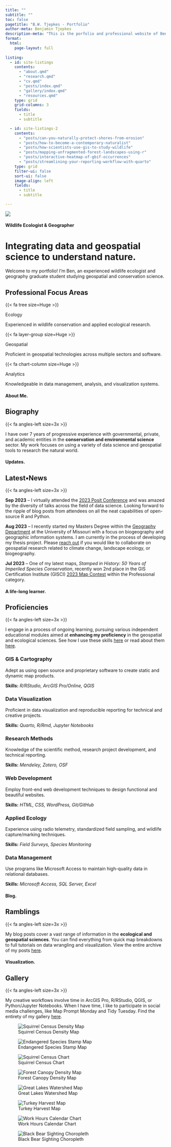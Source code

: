---
title: ""
subtitle: ""
toc: false
pagetitle: "B.W. Tjepkes - Portfolio"
author-meta: Benjamin Tjepkes
description-meta: "This is the porfolio and professional website of Benjamin Tjepkes."
format: 
  html:
    page-layout: full
    
listing:
  - id: site-listings
    contents:
      - "about.qmd"
      - "research.qmd"
      - "cv.qmd"
      - "posts/index.qmd"
      - "gallery/index.qmd"
      - "resources.qmd"
    type: grid
    grid-columns: 3
    fields: 
      - title
      - subtitle

  - id: site-listings-2
    contents:
      - "posts/can-you-naturally-protect-shores-from-erosion"
      - "posts/how-to-become-a-contemporary-naturalist"
      - "posts/how-scientists-use-gis-to-study-wildlife"
      - "posts/mapping-unfragmented-forest-landscapes-using-r"
      - "posts/interactive-heatmap-of-gbif-occurrences"
      - "posts/streamlining-your-reporting-workflow-with-quarto"
    type: grid
    filter-ui: false
    sort-ui: false
    image-align: left
    fields: 
      - title
      - subtitle

---

::: {.intro-banner .slide-in }

::: {.intro-headshot}

![](assets/img-ben-with-bear-2.jpg){.nolightbox .headshot-img}

:::


::: {.intro-content }
#### Wildlife Ecologist & Geographer
# Integrating data and geospatial science to understand nature.

Welcome to my portfolio! I'm Ben, an experienced wildlife ecologist and geography graduate student studying geospatial and conservation science.

:::
:::

## Professional Focus Areas {.index-h2-alt}

::: {.intro-icons}

::: {.icon-col}


::: {.icon-col-icon}
{{< fa tree size=Huge >}}
:::

::: {.icon-col-heading}
Ecology
:::

Experienced in wildlife conservation and applied ecological research.


:::

::: {.icon-col}

::: {.icon-col-icon}
{{< fa layer-group size=Huge >}}
:::

::: {.icon-col-heading}
Geospatial
:::

Proficient in geospatial technologies across multiple sectors and software.


:::

::: {.icon-col}

::: {.icon-col-icon}
{{< fa chart-column size=Huge >}}
:::

::: {.icon-col-heading}
Analytics
:::

Knowledgeable in data management, analysis, and visualization systems.

:::

:::

::: {.about}

::: {.consultant-info}

#### About Me. {.index-h4}
::: {.index-section-heading}
## Biography {.index-h2}


::: {.index-h2-line}
:::

::: {.index-h2-icon}
{{< fa angles-left size=3x >}}
:::

:::



:::{.index-list}

I have over 7 years of progressive experience with governmental, private, and academic entities in the **conservation and environmental science** sector. My work focuses on using a variety of data science and geospatial tools to research the natural world. 

:::

::: {#site-listings}

:::


:::

:::


#### Updates. {.index-h4}

::: {.index-section-heading}

## Latest&#x2022;News {.index-h2}

::: {.index-h2-line}
:::

::: {.index-h2-icon}
{{< fa angles-left size=3x >}}
:::

:::

:::{.index-list}

**Sep 2023** -- I virtually attended the [2023 Posit Conference](https://posit.co/conference/) and was amazed by the diversity of talks across the field of data science. Looking forward to the ripple of blog posts from attendees on all the neat capabilities of open-source R and Python.


**Aug 2023** -- I recently started my Masters Degree within the [Geography Department](https://geography.missouri.edu/) at the University of Missouri with a focus on biogeography and geographic information systems. I am currently in the process of developing my thesis project. Please [reach out](contact.qmd) if you would like to collaborate on geospatial research related to climate change, landscape ecology, or biogeography.

**Jul 2023** -- One of my latest maps, *Stamped in History: 50 Years of Imperiled Species Conservation*, recently won 2nd place in the GIS Certification Institute (GISCI) [2023 Map Contest](https://www.gisci.org/News/Issues-News-Policy/gisci-announces-2023-map-contest-winners) within the Professional category.

:::


::: {.content-block}

#### A life-long learner. {.index-h4}
::: {.index-section-heading}
## Proficiencies {.index-h2}

::: {.index-h2-line}
:::

::: {.index-h2-icon}
{{< fa angles-left size=3x >}}
:::

:::



:::{.index-list}

I engage in a process of ongoing learning, pursuing various independent educational modules aimed at **enhancing my proficiency** in the geospatial and ecological sciences. See how I use these skills [here](gallery/index.qmd) or read about them [here](posts/index.qmd).

:::

::: {.features}

::: {.feature}
### GIS & Cartography
Adept as using open source and proprietary software to create static and dynamic map products.

::: {.learn-more}
**Skills:** *R/RStudio, ArcGIS Pro/Online, QGIS*
:::
:::

::: {.feature}
### Data Visualization
Proficient in data visualization and reproducible reporting for technical and creative projects.

::: {.learn-more}
**Skills:** *Quarto, R/Rmd, Jupyter Notebooks*
:::
:::

::: {.feature}
### Research Methods
Knowledge of the scientific method, research project development, and technical reporting.

::: {.learn-more}
**Skills:** *Mendeley, Zotero, OSF*
:::
:::

::: {.feature}
### Web Development
Employ front-end web development techniques to design functional and beautiful websites.

::: {.learn-more}
**Skills:** *HTML, CSS, WordPress, Git/GitHub*
:::
:::

::: {.feature}
### Applied Ecology
Experience using radio telemetry, standardized field sampling, and wildlife capture/marking techniques.

::: {.learn-more}
**Skills:** *Field Surveys, Species Monitoring*
:::
:::

::: {.feature}
### Data Management
Use programs like Microsoft Access to maintain high-quality data in relational databases.

::: {.learn-more}
**Skills:** *Microsoft Access, SQL Server, Excel*
:::
:::


:::
:::






::: {.bg-banner-2}

#### Blog. {.index-h4}

::: {.index-section-heading}
## Ramblings {.index-h2}

::: {.index-h2-line}
:::

::: {.index-h2-icon}
{{< fa angles-left size=3x >}}
:::


:::




:::{.index-list}

My blog posts cover a vast range of information in the **ecological and geospatial sciences**. You can find everything from quick map breakdowns to full tutorials on data wrangling and visualization. View the entire archive of my posts [here](posts/index.qmd).

:::

::: {#site-listings-2}

:::
:::








::: {.bg-banner-3}

#### Visualization. {.index-h4}

::: {.index-section-heading}
## Gallery {.index-h2}

::: {.index-h2-line}
:::

::: {.index-h2-icon}
{{< fa angles-left size=3x >}}
:::

:::




:::{.index-list}

My creative workflows involve time in ArcGIS Pro, R/RStudio, QGIS, or Python/Jupyter Notebooks. When I have time, I like to participate in social media challenges, like Map Prompt Monday and Tidy Tuesday. Find the entirety of my gallery [here](gallery/index.qmd).

:::

::: {.gallery}

![Squirrel Census Density Map](./gallery/img-map-001v2.png){group="personal-projects"
description="2018 Squirrel Census Sighting Density Map"}

![Endangered Species Stamp Map](./gallery/img-map-endangeredstamps.png){group="personal-projects"
description="Endangered Species Stamps Range Map"}

![Squirrel Census Chart](./gallery/img-table-001.png){group="personal-projects"
description="2018 Squirrel Census Sighting Table"}

![Forest Canopy Density Map](./gallery/img-map-10.jpg){group="personal-projects"
description="Missouri Tree Canopy Density Map"}

![Great Lakes Watershed Map](./gallery/img-map-11.jpg){group="personal-projects"
description="Great Lakes Watershed Map"}

![Turkey Harvest Map](./gallery/img-turkey-harvest-maps.png){group="personal-projects"
}

![Work Hours Calendar Chart](./gallery/img-calendar.jpeg){group="personal-projects"
}

![Black Bear Sighting Choropleth](./gallery/img-map-5.jpg){group="personal-projects"
}


:::

:::

<!-- :::{.get-started} -->

<!-- ### Exploring this site {.index-h3} -->



<!-- ::: -->